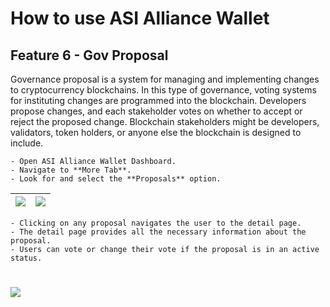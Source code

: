 # How to use ASI Alliance Wallet

## Feature 6 - Gov Proposal

Governance proposal is a system for managing and implementing changes to cryptocurrency blockchains. In this type of governance, voting systems for instituting changes are programmed into the blockchain. Developers propose changes, and each stakeholder votes on whether to accept or reject the proposed change. Blockchain stakeholders might be developers, validators, token holders, or anyone else the blockchain is designed to include.

    - Open ASI Alliance Wallet Dashboard.
    - Navigate to **More Tab**.
    - Look for and select the **Proposals** option.

| ![](src/images/guides/wallet/more-proposal-web-wallet.png) |  ![](src/images/guides/wallet/proposal_1_web-wallet.png) |
|--------------------------------------------------------|--------------------------------------------------------|

    - Clicking on any proposal navigates the user to the detail page.
    - The detail page provides all the necessary information about the proposal.
    - Users can vote or change their vote if the proposal is in an active status.

# ![](src/images/guides/wallet/proposal_2_web-wallet.png)
